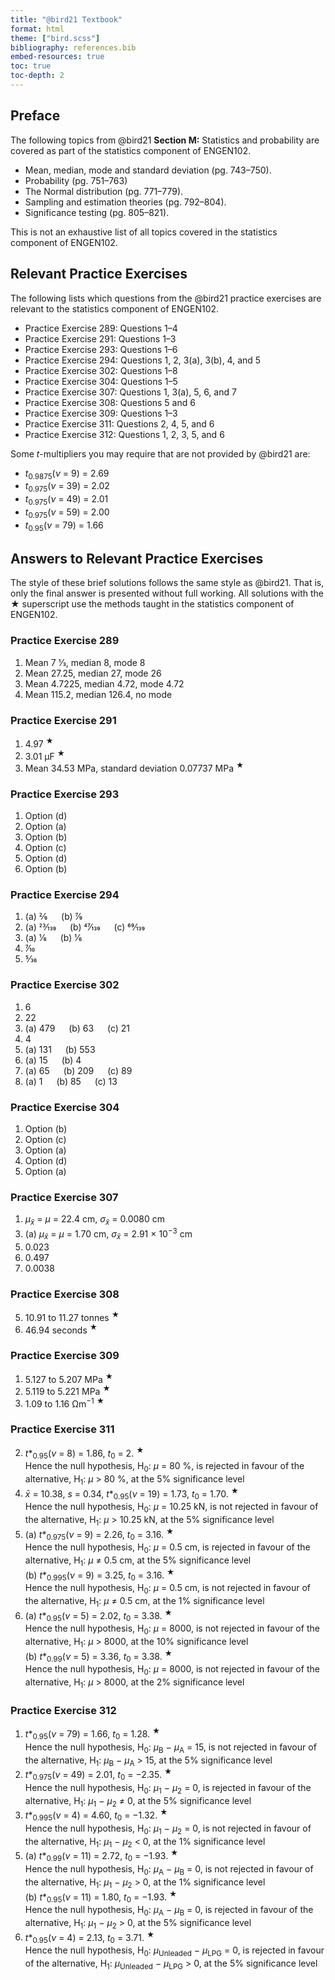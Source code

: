 ```yaml
---
title: "@bird21 Textbook"
format: html
theme: ["bird.scss"]
bibliography: references.bib
embed-resources: true
toc: true
toc-depth: 2
---
```


## Preface

The following topics from @bird21 **Section M:** Statistics and probability are covered as part of the statistics component of ENGEN102.

- Mean, median, mode and standard deviation (pg. 743--750).
- Probability (pg. 751--763)
- The Normal distribution (pg. 771--779).
- Sampling and estimation theories (pg. 792--804).
- Significance testing (pg. 805--821).

::: {.callout-warning appearance="simple"}
This is not an exhaustive list of all topics covered in the statistics component of ENGEN102.
:::

## Relevant Practice Exercises

The following lists which questions from the @bird21 practice exercises are relevant to the statistics component of ENGEN102.

- Practice Exercise 289: Questions 1--4
- Practice Exercise 291: Questions 1--3
- Practice Exercise 293: Questions 1--6
- Practice Exercise 294: Questions 1, 2, 3(a), 3(b), 4, and 5
- Practice Exercise 302: Questions 1--8
- Practice Exercise 304: Questions 1--5
- Practice Exercise 307: Questions 1, 3(a), 5, 6, and 7
- Practice Exercise 308: Questions 5 and 6
- Practice Exercise 309: Questions 1--3  
- Practice Exercise 311: Questions 2, 4, 5, and 6
- Practice Exercise 312: Questions 1, 2, 3, 5, and 6

::: {.callout-tip appearance="simple"}
Some *t*-multipliers you may require that are not provided by @bird21 are:

- *t*~0.9875~(*&nu;* = 9) = 2.69
- *t*~0.975~(*&nu;* = 39) = 2.02
- *t*~0.975~(*&nu;* = 49) = 2.01
- *t*~0.975~(*&nu;* = 59) = 2.00
- *t*~0.95~(*&nu;* = 79) = 1.66
:::


## Answers to Relevant Practice Exercises

The style of these brief solutions follows the same style as @bird21. That is, only the final answer is presented without full working. All solutions with the [&starf;]{.tomato} superscript use the methods taught in the statistics component of ENGEN102.

### Practice Exercise 289

1. Mean 7 1&frasl;3, median 8, mode 8
2. Mean 27.25, median 27, mode 26
3. Mean 4.7225, median 4.72, mode 4.72
4. Mean 115.2, median 126.4, no mode

### Practice Exercise 291

1. 4.97 ^[&starf;]{.tomato}^
2. 3.01 &mu;F ^[&starf;]{.tomato}^
3. Mean 34.53 MPa, standard deviation 0.07737 MPa ^[&starf;]{.tomato}^

### Practice Exercise 293

1. Option (d\)
2. Option (a\)
3. Option (b\)
4. Option (c\)
5. Option (d\)
6. Option (b\)

### Practice Exercise 294

1. (a\) 2&frasl;9 &emsp; (b\) 7&frasl;9
2. (a\) 23&frasl;139 &emsp; (b\) 47&frasl;139 &emsp; (c\) 69&frasl;139
3. (a\) 1&frasl;6 &emsp; (b\) 1&frasl;6
4. 7&frasl;10
5. 5&frasl;36

### Practice Exercise 302

1. 6
2. 22
3. (a\) 479 &emsp; (b\) 63 &emsp; (c\) 21
4. 4
5. (a\) 131 &emsp; (b\) 553
6. (a\) 15 &emsp; (b\) 4
7. (a\) 65 &emsp; (b\) 209 &emsp; (c\) 89
8. (a\) 1 &emsp; (b\) 85 &emsp; (c\) 13

### Practice Exercise 304

1. Option (b\)
2. Option (c\)
3. Option (a\)
4. Option (d\)
5. Option (a\)

### Practice Exercise 307

<ol>
  <li> *&mu;*~*x&#772;*~ = *&mu;* = 22.4 cm, *&sigma;*~*x&#772;*~ = 0.0080 cm
  <li value="3"> (a\) *&mu;*~*x&#772;*~ = *&mu;* = 1.70 cm, *&sigma;*~*x&#772;*~ = 2.91 &times; 10^&minus;3^ cm
  <li value="5"> 0.023
  <li> 0.497
  <li> 0.0038
</ol>

### Practice Exercise 308

5. 10.91 to 11.27 tonnes ^[&starf;]{.tomato}^ 
6. 46.94 seconds ^[&starf;]{.tomato}^

### Practice Exercise 309

1. 5.127 to 5.207 MPa ^[&starf;]{.tomato}^
2. 5.119 to 5.221 MPa ^[&starf;]{.tomato}^
3. 1.09 to 1.16 &ohm;m^&minus;1^ ^[&starf;]{.tomato}^

### Practice Exercise 311

<ol>
  <li value="2"> *t*\*~[0.95]{.ch-0}~(*&nu;* = 8) = 1.86, *t*~0~ = 2. ^[&starf;]{.tomato}^  
Hence the null hypothesis, H~0~: *&mu;* = 80 %, is rejected in favour of the alternative, H~1~: *&mu;* > 80 %, at the 5% significance level
  <li value="4"> *x&#772;* = 10.38, *s* = 0.34, *t*\*~[0.95]{.ch-0}~(*&nu;* = 19) = 1.73, *t*~0~ = 1.70. ^[&starf;]{.tomato}^  
Hence the null hypothesis, H~0~: *&mu;* = 10.25 kN, is not rejected in favour of the alternative, H~1~: *&mu;* > 10.25 kN, at the 5% significance level
  <li> (a\) *t*\*~[0.975]{.ch-0}~(*&nu;* = 9) = 2.26, *t*~0~ = 3.16. ^[&starf;]{.tomato}^  
Hence the null hypothesis, H~0~: *&mu;* = 0.5 cm, is rejected in favour of the alternative, H~1~: *&mu;* &ne; 0.5 cm, at the 5% significance level  
(b\) *t*\*~[0.995]{.ch-0}~(*&nu;* = 9) = 3.25, *t*~0~ = 3.16. ^[&starf;]{.tomato}^  
Hence the null hypothesis, H~0~: *&mu;* = 0.5 cm, is not rejected in favour of the alternative, H~1~: *&mu;* &ne; 0.5 cm, at the 1% significance level
  <li> (a\) *t*\*~[0.95]{.ch-0}~(*&nu;* = 5) = 2.02, *t*~0~ = 3.38. ^[&starf;]{.tomato}^  
Hence the null hypothesis, H~0~: *&mu;* = 8000, is not rejected in favour of the alternative, H~1~: *&mu;* > 8000, at the 10% significance level  
(b\) *t*\*~[0.99]{.ch-0}~(*&nu;* = 5) = 3.36, *t*~0~ = 3.38. ^[&starf;]{.tomato}^  
Hence the null hypothesis, H~0~: *&mu;* = 8000, is not rejected in favour of the alternative, H~1~: *&mu;* > 8000, at the 2% significance level
</ol>

### Practice Exercise 312

<ol>
  <li> *t*\*~[0.95]{.ch-0}~(*&nu;* = 79) = 1.66, *t*~0~ = 1.28. ^[&starf;]{.tomato}^  
Hence the null hypothesis, H~0~: *&mu;*~B~ &minus; *&mu;*~A~ = 15, is not rejected in favour of the alternative, H~1~: *&mu;*~B~ &minus; *&mu;*~A~ > 15, at the 5% significance level
  <li> *t*\*~[0.975]{.ch-0}~(*&nu;* = 49) = 2.01, *t*~0~ = &minus;2.35. ^[&starf;]{.tomato}^  
Hence the null hypothesis, H~0~: *&mu;*~1~ &minus; *&mu;*~2~ = 0, is rejected in favour of the alternative, H~1~: *&mu;*~1~ &minus; *&mu;*~2~ &ne; 0, at the 5% significance level
  <li> *t*\*~[0.995]{.ch-0}~(*&nu;* = 4) = 4.60, *t*~0~ = &minus;1.32. ^[&starf;]{.tomato}^  
Hence the null hypothesis, H~0~: *&mu;*~1~ &minus; *&mu;*~2~ = 0, is not rejected in favour of the alternative, H~1~: *&mu;*~1~ &minus; *&mu;*~2~ < 0, at the 1% significance level
  <li value="5"> (a\) *t*\*~[0.99]{.ch-0}~(*&nu;* = 11) = 2.72, *t*~0~ = &minus;1.93. ^[&starf;]{.tomato}^  
Hence the null hypothesis, H~0~: *&mu;*~A~ &minus; *&mu;*~B~ = 0, is not rejected in favour of the alternative, H~1~: *&mu;*~1~ &minus; *&mu;*~2~ > 0, at the 1% significance level  
(b\) *t*\*~[0.95]{.ch-0}~(*&nu;* = 11) = 1.80, *t*~0~ = &minus;1.93. ^[&starf;]{.tomato}^  
Hence the null hypothesis, H~0~: *&mu;*~A~ &minus; *&mu;*~B~ = 0, is rejected in favour of the alternative, H~1~: *&mu;*~1~ &minus; *&mu;*~2~ > 0, at the 5% significance level
  <li> *t*\*~[0.95]{.ch-0}~(*&nu;* = 4) = 2.13, *t*~0~ = 3.71. ^[&starf;]{.tomato}^  
Hence the null hypothesis, H~0~: *&mu;*~Unleaded~ &minus; *&mu;*~LPG~ = 0, is rejected in favour of the alternative, H~1~: *&mu;*~Unleaded~ &minus; *&mu;*~LPG~ > 0, at the 5% significance level
</ol>

